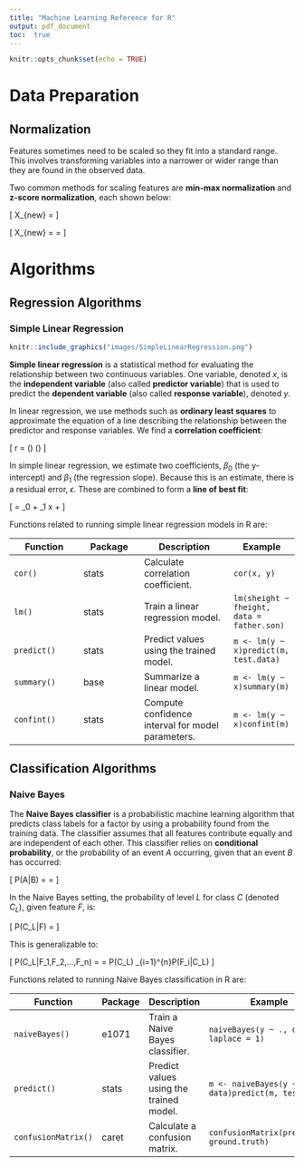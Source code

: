---
title: "Machine Learning Reference for R"
output: pdf_document
toc:  true
---

```{r setup, include=FALSE}
knitr::opts_chunk$set(echo = TRUE)
```

\newpage

# Data Preparation

## Normalization

Features sometimes need to be scaled so they fit into a standard range. This involves transforming variables into a narrower or wider range than they are found in the observed data.

Two common methods for scaling features are **min-max normalization** and **z-score normalization**, each shown below:

\[
X_{new} = \frac{X-min(X)}{max(X)-min(X)}
\]

\[
X_{new} = \frac{X-\mu}{\sigma} = \frac{X-mean(X)}{StdDev(X)}
\]

# Algorithms

## Regression Algorithms

### Simple Linear Regression

```{r echo=FALSE, out.width="100%", fig.cap=NULL, fig.align="center"}
knitr::include_graphics("images/SimpleLinearRegression.png")
```

**Simple linear regression** is a statistical method for evaluating the relationship between two continuous variables. One variable, denoted $x$, is the **independent variable** (also called **predictor variable**) that is used to predict the **dependent variable** (also called **response variable**), denoted $y$.

In linear regression, we use methods such as **ordinary least squares** to approximate the equation of a line describing the relationship between the predictor and response variables. We find a **correlation coefficient**:

\[
r = \frac{1}{n - 1} \sum \left(\frac{x-\bar{x}}{s_x}\right) \left(\frac{y-\bar{y}}{s_y}\right)
\]

In simple linear regression, we estimate two coefficients, $\beta_0$ (the y-intercept) and $\beta_1$ (the regression slope). Because this is an estimate, there is a residual error, $\epsilon$. These are combined to form a **line of best fit**:

\[
\hat{y} = \beta_0 + \beta_1 x + \epsilon
\]

Functions related to running simple linear regression models in R are:

| Function | Package | Description | Example |
|----------|---------|-------------|---------|
| `cor()` | stats | Calculate correlation coefficient. | `cor(x, y)` |
| `lm()` | stats | Train a linear regression model. | `lm(sheight ~ fheight, data = father.son)` |
| `predict()` | stats | Predict values using the trained model. | `m <- lm(y ~ x)`\break`predict(m, test.data)` |
| `summary()` | base | Summarize a linear model. | `m <- lm(y ~ x)`\break`summary(m)` |
| `confint()` | stats | Compute confidence interval for model parameters. | `m <- lm(y ~ x)`\break`confint(m)` |

## Classification Algorithms

### Naive Bayes

The **Naive Bayes classifier** is a probabilistic machine learning algorithm that predicts class labels for a factor by using a probability found from the training data. The classifier assumes that all features contribute equally and are independent of each other. This classifier relies on **conditional probability**, or the probability of an event $A$ occurring, given that an event $B$ has occurred:

\[
P(A|B) = \frac{P(A \cap B)}{P(B)} = \frac{P(B|A)P(B)}{P(A)}
\]

In the Naive Bayes setting, the probability of level $L$ for class $C$ (denoted $C_L$), given feature $F$, is:

\[
P(C_L|F) = \frac{P(F|C_L)P(F)}{P(C_L)}
\]

This is generalizable to:

\[
P(C_L|F_1,F_2,...,F_n) = \frac{P(F_1,F_2,...,F_n|C_L)P(F_1,F_2,...,F_n)}{P(C_L)} = P(C_L) \prod_{i=1}^{n}P(F_i|C_L)
\]

Functions related to running Naive Bayes classification in R are:

| Function | Package | Description | Example |
|----------|---------|-------------|---------|
| `naiveBayes()` | e1071 | Train a Naive Bayes classifier. | `naiveBayes(y ~ ., data, laplace = 1)` |
| `predict()` | stats | Predict values using the trained model. | `m <- naiveBayes(y ~ ., data)`\break`predict(m, test.data)` |
| `confusionMatrix()` | caret | Calculate a confusion matrix. | `confusionMatrix(predicted, ground.truth)` |
